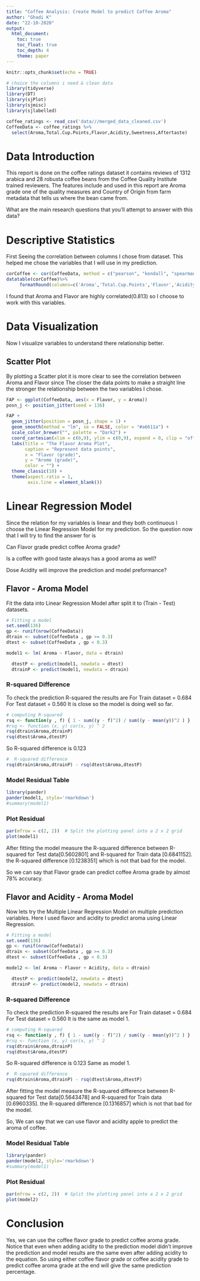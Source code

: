 ```yaml
---
title: "Coffee Analysis: Create Model to predict Coffee Aroma"
author: "Ghadi K"
date: "22-10-2020"
output:
  html_document:
    toc: true
    toc_float: true
    toc_depth: 4
    theme: paper
---
```


```r

knitr::opts_chunk$set(echo = TRUE)
```

```r
# choice the columns i need & clean data 
library(tidyverse)
library(DT)
library(sjPlot)
library(sjmisc)
library(sjlabelled)

coffee_ratings <- read_csv('data///merged_data_cleaned.csv')
CoffeeData <- coffee_ratings %>% 
  select(Aroma,Total.Cup.Points,Flavor,Acidity,Sweetness,Aftertaste)

```

# Data Introduction
This report is done on the coffee ratings dataset it contains reviews of 1312 arabica and 28 robusta coffee beans from the Coffee Quality Institute trained reviewers. The features include and used in this report are Aroma grade one of the quality measures and Country of Origin from farm metadata that tells us where the bean came from.

What are the main research questions that you'll attempt to answer with this data?

# Descriptive Statistics

First Seeing the correlation between columns I chose from dataset. This helped me chose the variables that I will use in my prediction.

```r

corCoffee <- cor(CoffeeData, method = c("pearson", "kendall", "spearman"))
datatable(corCoffee)%>%
     formatRound(columns=c('Aroma','Total.Cup.Points','Flavor','Acidity','Sweetness','Aftertaste'), digits=3)

```
I found that Aroma and Flavor are highly correlated(0.813) so I choose to work with this variables.

# Data Visualization

Now I visualize variables to understand there relationship better.

## Scatter Plot 

By plotting a Scatter plot it is more clear to see the correlation between  Aroma and Flavor since The closer the data points to make a straight line the stronger the relationship between the two variables I chose.
```r
FAP <- ggplot(CoffeeData, aes(x = Flavor, y = Aroma)) 
posn_j <- position_jitter(seed = 136)

FAP +
  geom_jitter(position = posn_j, shape = 1) +
  geom_smooth(method = "lm", se = FALSE, color = "#a6611a") +
  scale_color_brewer("", palette = "Dark2") +
  coord_cartesian(xlim = c(0,9), ylim = c(0,9), expand = 0, clip = "off") +
  labs(title = "The Flavor Aroma Plot", 
       caption = "Represent data points", 
       x = "Flavor (grade)",
       y = "Arome (grade)",
       color = "") +
  theme_classic(10) +
  theme(aspect.ratio = 1,
        axis.line = element_blank())
```



# Linear Regression Model

Since the relation for my variables is linear and they both continuous I choose the Linear Regression Model for my prediction.
So the question now that I will try to find the answer for is 

Can Flavor grade predict coffee Aroma grade?

Is a coffee with good taste always has a good aroma as well?

Dose Acidity will improve the prediction and model preformance?

## Flavor - Aroma Model

Fit the data into Linear Regression Model after split it to (Train - Test) datasets.
```r
# Fitting a model 
set.seed(136)
gp <- runif(nrow(CoffeeData))
dtrain <- subset(CoffeeData , gp >= 0.3)
dtest <- subset(CoffeeData , gp < 0.3)

model1 <- lm( Aroma ~ Flavor, data = dtrain)

  dtestP <- predict(model1, newdata = dtest)
  dtrainP <- predict(model1, newdata = dtrain)

```

### R-squared Difference

To check the prediction R-squared the results are 
For Train dataset = 0.684
For Test dataset = 0.560
It is close so the model is doing well so far.

```r
# computing R-squared 
rsq <- function(y , f) { 1 - sum((y - f)^2) / sum((y - mean(y))^2 ) }
#rsq <- function (x, y) cor(x, y) ^ 2
rsq(dtrain$Aroma,dtrainP)
rsq(dtest$Aroma,dtestP)

```

So R-squared difference is 0.123

```r
#  R-squared difference
rsq(dtrain$Aroma,dtrainP) - rsq(dtest$Aroma,dtestP)
```

### Model Residual Table  

```r
library(pander)
pander(model1, style='rmarkdown')
#summary(model1)
```

### Plot Residual 

```r
par(mfrow = c(2, 2))  # Split the plotting panel into a 2 x 2 grid
plot(model1)

```


After fitting the model measure the R-squared difference between R-squared for Test data[0.5602801] and R-squared for Train data [0.6841152].
the R-squared difference [0.1238351] which is not that bad for the model.

So we can say that Flavor grade can predict coffee Aroma grade by almost 78% accuracy.




## Flavor and Acidity - Aroma Model

Now lets try the Multiple Linear Regression Model on multiple prediction variables.
Here I used flavor and acidity to predict aroma using Linear Regression.

```r
# Fitting a model 
set.seed(136)
gp <- runif(nrow(CoffeeData))
dtrain <- subset(CoffeeData , gp >= 0.3)
dtest <- subset(CoffeeData , gp < 0.3)

model2 <- lm( Aroma ~ Flavor + Acidity, data = dtrain)

  dtestP <- predict(model2, newdata = dtest)
  dtrainP <- predict(model2, newdata = dtrain)

```

### R-squared Difference

To check the prediction R-squared the results are 
For Train dataset = 0.684
For Test dataset = 0.560
It is the same as model 1.

```r
# computing R-squared 
rsq <- function(y , f) { 1 - sum((y - f)^2) / sum((y - mean(y))^2 ) }
#rsq <- function (x, y) cor(x, y) ^ 2
rsq(dtrain$Aroma,dtrainP)
rsq(dtest$Aroma,dtestP)
```

So R-squared difference is 0.123 
Same as model 1.

```r
#  R-squared difference
rsq(dtrain$Aroma,dtrainP) - rsq(dtest$Aroma,dtestP)
```
After fitting the model measure the R-squared difference between R-squared for Test data[0.5643478] and R-squared for Train data [0.6960335].
the R-squared difference [0.1316857] which is not that bad for the model.

So, We can say that we can use flavor and acidity apple to predict the aroma of coffee.

### Model Residual Table  

```r
library(pander)
pander(model2, style='rmarkdown')
#summary(model1)
```

### Plot Residual 

```r
par(mfrow = c(2, 2))  # Split the plotting panel into a 2 x 2 grid
plot(model2)

```

# Conclusion

Yes, we can use the coffee flavor grade to predict coffee aroma grade.
Notice that even when adding acidity to the prediction model didn't improve the prediction and model results are the same even after adding acidity to the equation.
So using either coffee flavor grade or coffee acidity grade to predict coffee aroma grade at the end will give the same prediction percentage.



